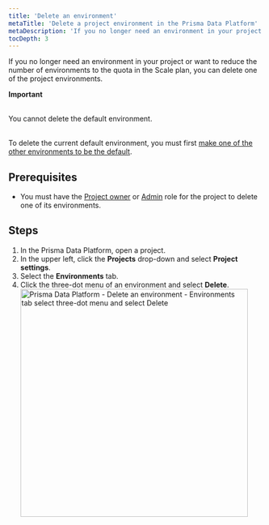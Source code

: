 ```yaml
---
title: 'Delete an environment'
metaTitle: 'Delete a project environment in the Prisma Data Platform'
metaDescription: 'If you no longer need an environment in your project or want to reduce the number of environments to the quota in the Scale plan, you can delete one of the project environments.'
tocDepth: 3
---
```


<TopBlock>

If you no longer need an environment in your project or want to reduce the number of environments to the quota in the Scale plan, you can delete one of the project environments.

<Admonition type="alert">

**Important**<br /><br />

You cannot delete the default environment.<br /><br />

To delete the current default environment, you must first [make one of the other environments to be the default](/data-platform/environments/edit-settings/change-default-environment).

</Admonition>

</TopBlock>

## Prerequisites

* You must have the [Project owner](/data-platform/members/user-roles) or [Admin](/data-platform/members/user-roles) role for the project to delete one of its environments.

## Steps

1. In the Prisma Data Platform, open a project.
2. In the upper left, click the **Projects** drop-down and select **Project settings**.
3. Select the **Environments** tab.
4. Click the three-dot menu of an environment and select **Delete**.
    <img
        src="https://res.cloudinary.com/prismaio/image/upload/v1667206341/docs/pdp/environments/delete-environments-01-environments-tab-click-three-dot-select-delete_zscahv.png"
        alt="Prisma Data Platform - Delete an environment - Environments tab select three-dot menu and select Delete"
        width="450px"
    />